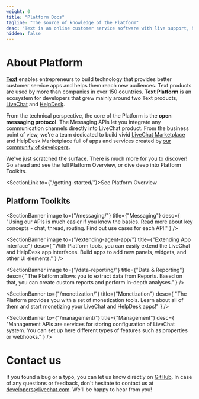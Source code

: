 ```yaml
---
weight: 0
title: "Platform Docs"
tagline: "The source of knowledge of the Platform"
desc: "Text is an online customer service software with live support, help desk and web analytics capabilities. Browse the Platform documentation to find out more."
hidden: false
---
```


# About Platform

**<a href="https://text.com/" target="_blank">Text</a>** enables entrepreneurs to build technology that provides better customer service apps and helps them reach new audiences. Text products are used by more than <Placeholder id="NUMBER_OF_CUSTOMERS" /> companies in over 150 countries. **Text Platform** is an ecosystem for developers that grew mainly around two Text products, <a href="https://www.livechat.com/" target="_blank">LiveChat</a> and <a href="https://www.helpdesk.com/" target="_blank">HelpDesk</a>.

From the technical perspective, the core of the Platform is the **open messaging protocol**. The Messaging APIs let you integrate any communication channels directly into LiveChat product. From the business point of view, we're a team dedicated to build vivid [LiveChat Marketplace](https://www.livechat.com/marketplace/) and HelpDesk Marketplace full of apps and services created by <a href="https://developers.livechat.com/" target="_blank">our community of developers</a>.

We've just scratched the surface. There is much more for you to discover! Go ahead and see the full Platform Overview, or dive deep into Platform Toolkits.

<SectionLink to={"/getting-started/"}>See Platform Overview</SectionLink>

## Platform Toolkits

<SectionBanner
  image
  to={"/messaging/"}
  title={"Messaging"}
  desc={
    "Using our APIs is much easier if you know the basics. Read more about key concepts - chat, thread, routing. Find out use cases for each API."
  }
/>

<SectionBanner
  image
  to={"/extending-agent-app/"}
  title={"Extending App interface"}
  desc={
    "With Platform tools, you can easily extend the LiveChat and HelpDesk app interfaces. Build apps to add new panels, widgets, and other UI elements."
  }
/>

<SectionBanner
  image
  to={"/data-reporting/"}
  title={"Data & Reporting"}
  desc={
    "The Platform allows you to extract data from Reports. Based on that, you can create custom reports and perform in-depth analyses."
  }
/>

<SectionBanner
  to={"/monetization/"}
  title={"Monetization"}
  desc={
    "The Platform provides you with a set of monetization tools. Learn about all of them and start monetizing your LiveChat and HelpDesk apps!"
  }
/>

<SectionBanner
  to={"/management/"}
  title={"Management"}
  desc={
    "Management APIs are services for storing configuration of LiveChat system. You can set up here different types of features such as properties or webhooks."
  }
/>

# Contact us

If you found a bug or a typo, you can let us know directly on [GitHub](https://github.com/livechat/livechat-public-docs). In case of any questions or feedback, don't hesitate to contact us at [developers@livechat.com](mailto:developers@livechat.com). We'll be happy to hear from you!
